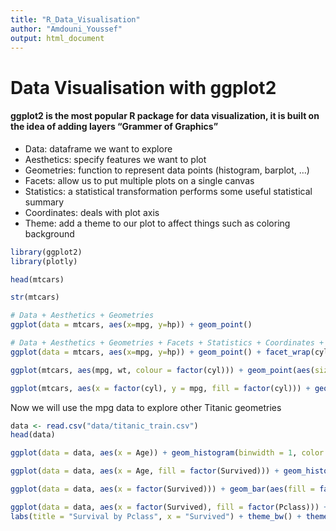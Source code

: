 ```yaml
---
title: "R_Data_Visualisation"
author: "Amdouni_Youssef"
output: html_document
---
```


# Data Visualisation with ggplot2  
#### ggplot2 is the most popular R package for data visualization, it is built on the idea of adding layers "Grammer of Graphics"
* Data: dataframe we want to explore 
* Aesthetics: specify features we want to plot 
* Geometries: function to represent data points (histogram, barplot, ...) 
* Facets: allow us to put multiple plots on a single canvas  
* Statistics: a statistical transformation performs some useful statistical summary
* Coordinates: deals with plot axis  
* Theme: add a theme to our plot to affect things such as coloring background

```r
library(ggplot2)
library(plotly)
```


```r
head(mtcars)
```
```r
str(mtcars)
```

```r
# Data + Aesthetics + Geometries 
ggplot(data = mtcars, aes(x=mpg, y=hp)) + geom_point()
```


```r
# Data + Aesthetics + Geometries + Facets + Statistics + Coordinates + Theme
ggplot(data = mtcars, aes(x=mpg, y=hp)) + geom_point() + facet_wrap(cyl ~ .) + stat_smooth() + coord_cartesian(xlim = c(10, 35)) + xlab("Miles per Gallon") + ylab("Gross horsepower") + ggtitle("Gross horsepower function of miles per gallon") + theme_dark() + theme(plot.title = element_text(hjust=0.5, color = "blue", face = "bold", size = 14))
```
```r
ggplot(mtcars, aes(mpg, wt, colour = factor(cyl))) + geom_point(aes(size=wt), alpha=0.7) + xlab("Miles per Gallon") + ylab("Gross horsepower") + theme_bw()
```
```r
ggplot(mtcars, aes(x = factor(cyl), y = mpg, fill = factor(cyl))) + geom_boxplot() + ylab("Miles/Gallon") + xlab("Number of cylinders") + theme_bw()
```

Now we will use the mpg data to explore other Titanic geometries 
```r
data <- read.csv("data/titanic_train.csv")
head(data)
```
```r
ggplot(data = data, aes(x = Age)) + geom_histogram(binwidth = 1, color = "black", fill = "pink", alpha = 0.8) +   labs(title = "Age distribution in the Titanic data", x = "Age", y = "Number of passengers") + theme_bw() +  theme(plot.title = element_text(size = 14, color = "red", hjust = 0.5))
```


```r
ggplot(data = data, aes(x = Age, fill = factor(Survived))) + geom_histogram(binwidth = 1, position = "identity", alpha = 0.5) +   labs(title = "Age distribution in the Titanic data", x = "Age", y = "Number of passengers") + theme_bw() +  theme(plot.title = element_text(size = 14, color = "blue", hjust = 0.5))

```
```r
ggplot(data = data, aes(x = factor(Survived))) + geom_bar(aes(fill = factor(Pclass))) + theme_bw()
```
```r
ggplot(data = data, aes(x = factor(Survived), fill = factor(Pclass))) + geom_bar(position = position_dodge(width = 1)) +
labs(title = "Survival by Pclass", x = "Survived") + theme_bw() + theme(plot.title = element_text(hjust = 0.5, size = 15)) 
```